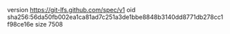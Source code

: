 version https://git-lfs.github.com/spec/v1
oid sha256:56da50fb002ea1ca81ad7c251a3de1bbe8848b3140dd8771db278cc1f98ce16e
size 7508
